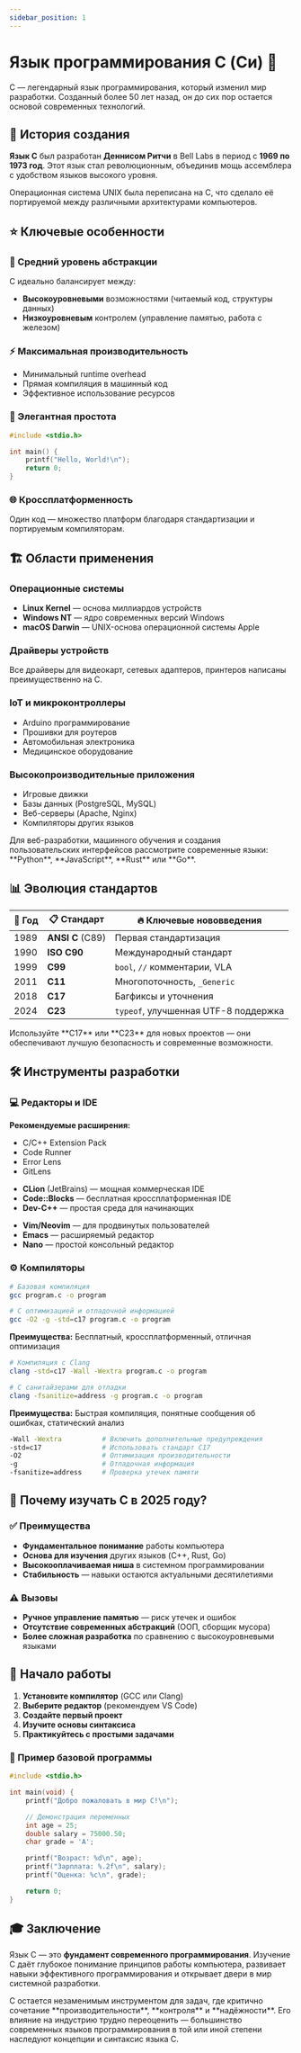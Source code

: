 ```yaml
---
sidebar_position: 1
---
```



# Язык программирования C (Си) 🚀

<Admonition type="info" title="Краткое введение">
C — легендарный язык программирования, который изменил мир разработки. Созданный более 50 лет назад, он до сих пор остается основой современных технологий.
</Admonition>

## 📖 История создания

**Язык C** был разработан **Деннисом Ритчи** в Bell Labs в период с **1969 по 1973 год**. Этот язык стал революционным, объединив мощь ассемблера с удобством языков высокого уровня.

<Admonition type="tip" title="Интересный факт">
Операционная система UNIX была переписана на C, что сделало её портируемой между различными архитектурами компьютеров.
</Admonition>

## ⭐ Ключевые особенности

### 🎯 Средний уровень абстракции
C идеально балансирует между:
- **Высокоуровневыми** возможностями (читаемый код, структуры данных)
- **Низкоуровневым** контролем (управление памятью, работа с железом)

### ⚡ Максимальная производительность
- Минимальный runtime overhead
- Прямая компиляция в машинный код
- Эффективное использование ресурсов

### 🎨 Элегантная простота
```c
#include <stdio.h>

int main() {
    printf("Hello, World!\n");
    return 0;
}
```

### 🌐 Кроссплатформенность
Один код — множество платформ благодаря стандартизации и портируемым компиляторам.

## 🏗️ Области применения

<Tabs>
<TabItem value="system" label="Системное ПО" default>

### Операционные системы
- **Linux Kernel** — основа миллиардов устройств
- **Windows NT** — ядро современных версий Windows
- **macOS Darwin** — UNIX-основа операционной системы Apple

### Драйверы устройств
Все драйверы для видеокарт, сетевых адаптеров, принтеров написаны преимущественно на C.

</TabItem>
<TabItem value="embedded" label="Встраиваемые системы">

### IoT и микроконтроллеры
- Arduino программирование
- Прошивки для роутеров
- Автомобильная электроника
- Медицинское оборудование

</TabItem>
<TabItem value="applications" label="Приложения">

### Высокопроизводительные приложения
- Игровые движки
- Базы данных (PostgreSQL, MySQL)
- Веб-серверы (Apache, Nginx)
- Компиляторы других языков

</TabItem>
</Tabs>

<Admonition type="warning" title="Современные альтернативы">
Для веб-разработки, машинного обучения и создания пользовательских интерфейсов рассмотрите современные языки: **Python**, **JavaScript**, **Rust** или **Go**.
</Admonition>

## 📊 Эволюция стандартов

| 📅 Год | 📋 Стандарт | 🔥 Ключевые нововведения |
|--------|-------------|--------------------------|
| 1989   | **ANSI C** (C89) | Первая стандартизация |
| 1990   | **ISO C90** | Международный стандарт |
| 1999   | **C99** | `bool`, `//` комментарии, VLA |
| 2011   | **C11** | Многопоточность, `_Generic` |
| 2018   | **C17** | Багфиксы и уточнения |
| 2024   | **C23** | `typeof`, улучшенная UTF-8 поддержка |

<Admonition type="note" title="Рекомендация">
Используйте **C17** или **C23** для новых проектов — они обеспечивают лучшую безопасность и современные возможности.
</Admonition>

## 🛠️ Инструменты разработки

### 💻 Редакторы и IDE

<Tabs>
<TabItem value="vscode" label="VS Code" default>

**Рекомендуемые расширения:**
- C/C++ Extension Pack
- Code Runner
- Error Lens
- GitLens

</TabItem>
<TabItem value="professional" label="Профессиональные IDE">

- **CLion** (JetBrains) — мощная коммерческая IDE
- **Code::Blocks** — бесплатная кроссплатформенная IDE
- **Dev-C++** — простая среда для начинающих

</TabItem>
<TabItem value="terminal" label="Терминальные редакторы">

- **Vim/Neovim** — для продвинутых пользователей
- **Emacs** — расширяемый редактор
- **Nano** — простой консольный редактор

</TabItem>
</Tabs>

### ⚙️ Компиляторы

<Tabs>
<TabItem value="gcc" label="GCC" default>

```bash
# Базовая компиляция
gcc program.c -o program

# С оптимизацией и отладочной информацией
gcc -O2 -g -std=c17 program.c -o program
```

**Преимущества:** Бесплатный, кроссплатформенный, отличная оптимизация

</TabItem>
<TabItem value="clang" label="Clang">

```bash
# Компиляция с Clang
clang -std=c17 -Wall -Wextra program.c -o program

# С санитайзерами для отладки
clang -fsanitize=address -g program.c -o program
```

**Преимущества:** Быстрая компиляция, понятные сообщения об ошибках, статический анализ

</TabItem>
</Tabs>

<Admonition type="tip" title="Полезные флаги компиляции">

```bash
-Wall -Wextra          # Включить дополнительные предупреждения
-std=c17               # Использовать стандарт C17
-O2                    # Оптимизация производительности
-g                     # Отладочная информация
-fsanitize=address     # Проверка утечек памяти
```

</Admonition>

## 🎯 Почему изучать C в 2025 году?

### ✅ Преимущества
- **Фундаментальное понимание** работы компьютера
- **Основа для изучения** других языков (C++, Rust, Go)
- **Высокооплачиваемая ниша** в системном программировании
- **Стабильность** — навыки остаются актуальными десятилетиями

### ⚠️ Вызовы
- **Ручное управление памятью** — риск утечек и ошибок
- **Отсутствие современных абстракций** (ООП, сборщик мусора)
- **Более сложная разработка** по сравнению с высокоуровневыми языками

## 🚀 Начало работы

<Admonition type="note" title="Первые шаги">

1. **Установите компилятор** (GCC или Clang)
2. **Выберите редактор** (рекомендуем VS Code)
3. **Создайте первый проект**
4. **Изучите основы синтаксиса**
5. **Практикуйтесь с простыми задачами**

</Admonition>

### 📝 Пример базовой программы

```c title="hello.c"
#include <stdio.h>

int main(void) {
    printf("Добро пожаловать в мир C!\n");

    // Демонстрация переменных
    int age = 25;
    double salary = 75000.50;
    char grade = 'A';

    printf("Возраст: %d\n", age);
    printf("Зарплата: %.2f\n", salary);
    printf("Оценка: %c\n", grade);

    return 0;
}
```

## 🎓 Заключение

Язык C — это **фундамент современного программирования**. Изучение C даёт глубокое понимание принципов работы компьютера, развивает навыки эффективного программирования и открывает двери в мир системной разработки.

<Admonition type="success" title="Итоги">
C остается незаменимым инструментом для задач, где критично сочетание **производительности**, **контроля** и **надёжности**. Его влияние на индустрию трудно переоценить — большинство современных языков программирования в той или иной степени наследуют концепции и синтаксис языка C.
</Admonition>
